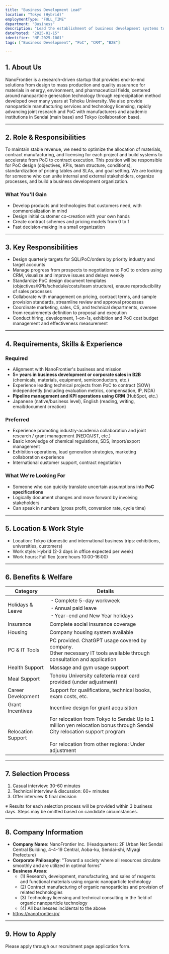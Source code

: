 ```yaml
---
title: "Business Development Lead"
location: "Tokyo (Hybrid)"
employmentType: "FULL_TIME"
department: "Business"
description: "Lead the establishment of business development systems to accelerate from PoC to contract execution"
datePosted: "2025-01-15"
identifier: "NF-2025-1001"
tags: ["Business Development", "PoC", "CRM", "B2B"]

---
```


## 1. About Us

NanoFrontier is a research-driven startup that provides end-to-end solutions from design to mass production and quality assurance for materials in energy, environment, and pharmaceutical fields, centered around nanoparticle generation technology through reprecipitation method developed over many years at Tohoku University. We also provide nanoparticle manufacturing services and technology licensing, rapidly advancing joint research and PoC with manufacturers and academic institutions in Sendai (main base) and Tokyo (collaboration base).

---

## 2. Role & Responsibilities

To maintain stable revenue, we need to optimize the allocation of materials, contract manufacturing, and licensing for each project and build systems to accelerate from PoC to contract execution. This position will be responsible for PoC design (objectives, KPIs, team structure, conditions), standardization of pricing tables and SLAs, and goal setting. We are looking for someone who can unite internal and external stakeholders, organize processes, and build a business development organization.

### What You'll Gain

- Develop products and technologies that customers need, with commercialization in mind
- Design initial customer co-creation with your own hands
- Create contract schemes and pricing models from 0 to 1
- Fast decision-making in a small organization

---

## 3. Key Responsibilities

- Design quarterly targets for SQL/PoC/orders by priority industry and target accounts
- Manage progress from prospects to negotiations to PoC to orders using CRM, visualize and improve issues and delays weekly
- Standardize PoC design document templates (objectives/KPIs/schedule/costs/team structure), ensure reproducibility of sales processes
- Collaborate with management on pricing, contract terms, and sample provision standards, streamline review and approval processes
- Coordinate marketing, sales, CS, and technical departments, oversee from requirements definition to proposal and execution
- Conduct hiring, development, 1-on-1s, exhibition and PoC cost budget management and effectiveness measurement

---

## 4. Requirements, Skills & Experience

### Required

- Alignment with NanoFrontier's business and mission
- **5+ years in business development or corporate sales in B2B** (chemicals, materials, equipment, semiconductors, etc.)
- Experience leading technical projects from PoC to contract (SOW) independently (including evaluation metrics, compensation, IP, NDA)
- **Pipeline management and KPI operations using CRM** (HubSpot, etc.)
- Japanese (native/business level), English (reading, writing, email/document creation)

### Preferred

- Experience promoting industry-academia collaboration and joint research / grant management (NEDO/JST, etc.)
- Basic knowledge of chemical regulations, SDS, import/export management
- Exhibition operations, lead generation strategies, marketing collaboration experience
- International customer support, contract negotiation

### What We're Looking For

- Someone who can quickly translate uncertain assumptions into **PoC specifications**
- Logically document changes and move forward by involving stakeholders
- Can speak in numbers (gross profit, conversion rate, cycle time)

---

## 5. Location & Work Style

- Location: Tokyo (domestic and international business trips: exhibitions, universities, customers)
- Work style: Hybrid (2-3 days in office expected per week)
- Work hours: Full flex (core hours 10:00-16:00)

---

## 6. Benefits & Welfare

| Category | Details |
| --- | --- |
| Holidays & Leave | ・Complete 5-day workweek<br/>・Annual paid leave<br/>・Year-end and New Year holidays |
| Insurance | Complete social insurance coverage |
| Housing | Company housing system available |
| PC & IT Tools | PC provided. ChatGPT usage covered by company.<br/>Other necessary IT tools available through consultation and application |
| Health Support | Massage and gym usage support |
| Meal Support | Tohoku University cafeteria meal card provided (under adjustment) |
| Career Development | Support for qualifications, technical books, exam costs, etc. |
| Grant Incentives | Incentive design for grant acquisition |
| Relocation Support | For relocation from Tokyo to Sendai: Up to 1 million yen relocation bonus through Sendai City relocation support program<br/><br/>For relocation from other regions: Under adjustment |

---

## 7. Selection Process

1. Casual interview: 30-60 minutes
2. Technical interview & discussion: 60+ minutes
3. Offer interview & final decision

※ Results for each selection process will be provided within 3 business days. Steps may be omitted based on candidate circumstances.

---

## 8. Company Information

- **Company Name**: NanoFrontier Inc. (Headquarters: 2F Urban Net Sendai Central Building, 4-4-19 Central, Aoba-ku, Sendai-shi, Miyagi Prefecture)
- **Corporate Philosophy**: "Toward a society where all resources circulate smoothly and are utilized in optimal forms"
- **Business Areas**: 
  - (1) Research, development, manufacturing, and sales of reagents and functional materials using organic nanoparticle technology
  - (2) Contract manufacturing of organic nanoparticles and provision of related technologies
  - (3) Technology licensing and technical consulting in the field of organic nanoparticle technology
  - (4) All businesses incidental to the above
- https://nanofrontier.jp/

---

## 9. How to Apply

Please apply through our recruitment page application form.


